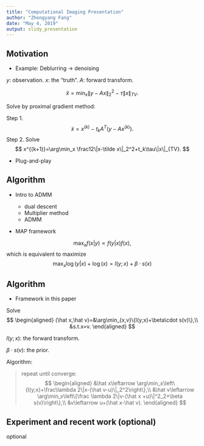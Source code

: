 ```yaml
---
title: "Computational Imaging Presentation"
author: "Zhengyang Fang"
date: "May 4, 2019"
output: slidy_presentation
---
```


## Motivation

- Example: Deblurring -> denoising

$y$: observation. $x$: the "truth". $A$: forward transform.

$$
\hat x =\min_x\|y-Ax\|_2^2-\tau\|x\|_{TV}.
$$

Solve by proximal gradient method:

Step 1.
$$
\tilde x=x^{(k)}-t_kA^T(y-Ax^{(k)}).
$$
Step 2. Solve
$$
x^{(k+1)}=\arg\min_x \frac12\|x-\tilde x\|_2^2+t_k\tau\|x\|_{TV}.
$$

- Plug-and-play

## Algorithm

- Intro to ADMM

    + dual descent
    + Multiplier method 
    + ADMM

- MAP framework

$$
\max_x f(x|y)\propto f(y|x)f(x),
$$
which is equivalent to maximize
$$
\max_x \log(y|x)+\log(x)=l(y;x)+\beta \cdot s(x)
$$

## Algorithm

- Framework in this paper

Solve
$$
\begin{aligned}
(\hat x,\hat v)=&\arg\min_{x,v}\{l(y;x)+\beta\cdot s(v)\},\\
&s.t.x=v.
\end{aligned}
$$

$l(y;x)$: the forward transform.

$\beta\cdot s(v)$: the prior.

Algorithm:

> repeat until converge:
$$
\begin{aligned}
&\hat x\leftarrow \arg\min_x\left\{l(y;x)+\frac\lambda 2\|x-(\hat v-u)\|_2^2\right\},\\
&\hat v\leftarrow \arg\min_v\left\{\frac \lambda 2\|v-(\hat x +u)\|^2_2+\beta s(v)\right\},\\
&v\leftarrow u+(\hat x-\hat v).
\end{aligned}
$$


## Experiment and recent work (optional)

optional

